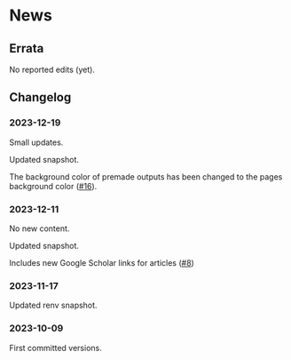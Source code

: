 # News {.unlisted .unnumbered}

## Errata {.unlisted .unnumbered}

No reported edits (yet). 

## Changelog {.unlisted .unnumbered}

### 2023-12-19  {.unlisted .unnumbered}

Small updates. 

Updated snapshot.

The background color of premade outputs has been changed to the pages background color ([#16](https://github.com/aml4td/website/pull/16)).


### 2023-12-11  {.unlisted .unnumbered}

No new content. 

Updated snapshot. 

Includes new Google Scholar links for articles ([#8](https://github.com/aml4td/website/pull/8))

### 2023-11-17  {.unlisted .unnumbered}

Updated renv snapshot. 

### 2023-10-09  {.unlisted .unnumbered}

First committed versions. 


